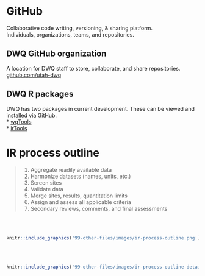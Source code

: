 # GitHub
Collaborative code writing, versioning, & sharing platform.  
Individuals, organizations, teams, and repositories.

## DWQ GitHub organization
A location for DWQ staff to store, collaborate, and share repositories.
[github.com/utah-dwq](https://github.com/utah-dwq){target="_blank"}

## DWQ R packages
DWQ has two packages in current development. These can be viewed and installed via GitHub.  
* [wqTools](https://github.com/utah-dwq/wqTools){target="_blank"}  
* [irTools](https://github.com/utah-dwq/irTools){target="_blank"}  


# IR process outline
> 1. Aggregate readily available data
> 2. Harmonize datasets (names, units, etc.)
> 3. Screen sites
> 4. Validate data
> 5. Merge sites, results, quantitation limits
> 6. Assign and assess all applicable criteria
> 7. Secondary reviews, comments, and final assessments

<br><br>

```r
knitr::include_graphics('99-other-files/images/ir-process-outline.png')
```
<br><br>
```r
knitr::include_graphics('99-other-files/images/ir-process-outline-detail.png')
```


